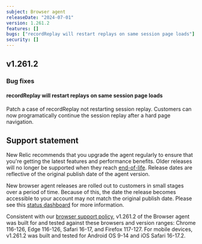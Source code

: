 ```yaml
---
subject: Browser agent
releaseDate: "2024-07-01"
version: 1.261.2
features: []
bugs: ["recordReplay will restart replays on same session page loads"]
security: []
---
```


## v1.261.2

### Bug fixes

#### recordReplay will restart replays on same session page loads

Patch a case of recordReplay not restarting session replay. Customers can now programatically continue the session replay after a hard page navigation.

## Support statement

New Relic recommends that you upgrade the agent regularly to ensure that you're getting the latest features and performance benefits. Older releases will no longer be supported when they reach [end-of-life](https://docs.newrelic.com/docs/browser/browser-monitoring/getting-started/browser-agent-eol-policy/). Release dates are reflective of the original publish date of the agent version.

New browser agent releases are rolled out to customers in small stages over a period of time. Because of this, the date the release becomes accessible to your account may not match the original publish date. Please see this [status dashboard](https://newrelic.github.io/newrelic-browser-agent-release/) for more information.

Consistent with our [browser support policy](https://docs.newrelic.com/docs/browser/new-relic-browser/getting-started/compatibility-requirements-browser-monitoring/#browser-types), v1.261.2 of the Browser agent was built for and tested against these browsers and version ranges: Chrome 116-126, Edge 116-126, Safari 16-17, and Firefox 117-127. For mobile devices, v1.261.2 was built and tested for Android OS 9-14 and iOS Safari 16-17.2.
